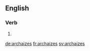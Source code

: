 ==English==

===Verb===
{{head|en}}

# {{en-third-person singular of|archaize}}

[[de:archaizes]]
[[fr:archaizes]]
[[sv:archaizes]]